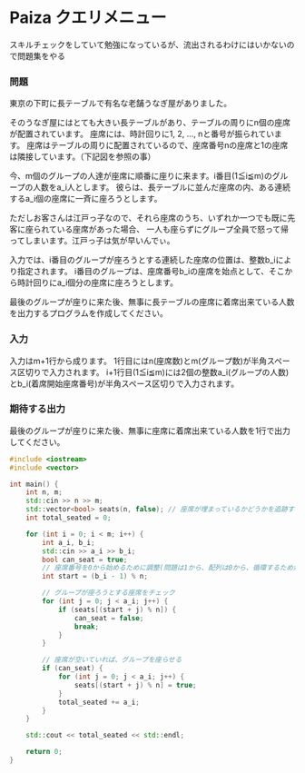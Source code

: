 # Paiza クエリメニュー
スキルチェックをしていて勉強になっているが、流出されるわけにはいかないので問題集をやる

### 問題
東京の下町に長テーブルで有名な老舗うなぎ屋がありました。

そのうなぎ屋にはとても大きい長テーブルがあり、テーブルの周りにn個の座席が配置されています。
座席には、時計回りに1, 2, …, nと番号が振られています。
座席はテーブルの周りに配置されているので、座席番号nの座席と1の座席は隣接しています。（下記図を参照の事）


今、m個のグループの人達が座席に順番に座りに来ます。i番目(1≦i≦m)のグループの人数をa_i人とします。
彼らは、長テーブルに並んだ座席の内、ある連続するa_i個の座席に一斉に座ろうとします。

ただしお客さんは江戸っ子なので、それら座席のうち、いずれか一つでも既に先客に座られている座席があった場合、
一人も座らずにグループ全員で怒って帰ってしまいます。江戸っ子は気が早いんでぃ。

入力では、i番目のグループが座ろうとする連続した座席の位置は、整数b_iにより指定されます。
i番目のグループは、座席番号b_iの座席を始点として、そこから時計回りにa_i個分の座席に座ろうとします。

最後のグループが座りに来た後、無事に長テーブルの座席に着席出来ている人数を出力するプログラムを作成してください。

### 入力
入力はm+1行から成ります。
1行目にはn(座席数)とm(グループ数)が半角スペース区切りで入力されます。
i+1行目(1≦i≦m)には2個の整数a_i(グループの人数)とb_i(着席開始座席番号)が半角スペース区切りで入力されます。



### 期待する出力
最後のグループが座りに来た後、無事に座席に着席出来ている人数を1行で出力してください。


```cpp
#include <iostream>
#include <vector>

int main() {
    int n, m;
    std::cin >> n >> m;
    std::vector<bool> seats(n, false); // 座席が埋まっているかどうかを追跡するベクトル
    int total_seated = 0;

    for (int i = 0; i < m; i++) {
        int a_i, b_i;
        std::cin >> a_i >> b_i;
        bool can_seat = true;
        // 座席番号を0から始めるために調整(問題は1から、配列は0から、循環するため余り)
        int start = (b_i - 1) % n;

        // グループが座ろうとする座席をチェック
        for (int j = 0; j < a_i; j++) {
            if (seats[(start + j) % n]) {
                can_seat = false;
                break;
            }
        }

        // 座席が空いていれば、グループを座らせる
        if (can_seat) {
            for (int j = 0; j < a_i; j++) {
                seats[(start + j) % n] = true;
            }
            total_seated += a_i;
        }
    }

    std::cout << total_seated << std::endl;

    return 0;
}
```